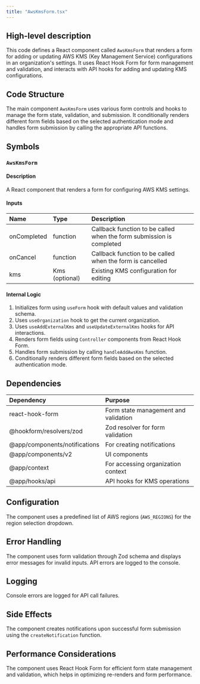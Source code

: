 ```yaml
---
title: "AwsKmsForm.tsx"
---
```


## High-level description
This code defines a React component called `AwsKmsForm` that renders a form for adding or updating AWS KMS (Key Management Service) configurations in an organization's settings. It uses React Hook Form for form management and validation, and interacts with API hooks for adding and updating KMS configurations.

## Code Structure
The main component `AwsKmsForm` uses various form controls and hooks to manage the form state, validation, and submission. It conditionally renders different form fields based on the selected authentication mode and handles form submission by calling the appropriate API functions.

## Symbols

### `AwsKmsForm`
#### Description
A React component that renders a form for configuring AWS KMS settings.

#### Inputs
| Name | Type | Description |
|:-----|:-----|:------------|
| onCompleted | function | Callback function to be called when the form submission is completed |
| onCancel | function | Callback function to be called when the form is cancelled |
| kms | Kms (optional) | Existing KMS configuration for editing |

#### Internal Logic
1. Initializes form using `useForm` hook with default values and validation schema.
2. Uses `useOrganization` hook to get the current organization.
3. Uses `useAddExternalKms` and `useUpdateExternalKms` hooks for API interactions.
4. Renders form fields using `Controller` components from React Hook Form.
5. Handles form submission by calling `handleAddAwsKms` function.
6. Conditionally renders different form fields based on the selected authentication mode.

## Dependencies
| Dependency | Purpose |
|:-----------|:--------|
| react-hook-form | Form state management and validation |
| @hookform/resolvers/zod | Zod resolver for form validation |
| @app/components/notifications | For creating notifications |
| @app/components/v2 | UI components |
| @app/context | For accessing organization context |
| @app/hooks/api | API hooks for KMS operations |

## Configuration
The component uses a predefined list of AWS regions (`AWS_REGIONS`) for the region selection dropdown.

## Error Handling
The component uses form validation through Zod schema and displays error messages for invalid inputs. API errors are logged to the console.

## Logging
Console errors are logged for API call failures.

## Side Effects
The component creates notifications upon successful form submission using the `createNotification` function.

## Performance Considerations
The component uses React Hook Form for efficient form state management and validation, which helps in optimizing re-renders and form performance.